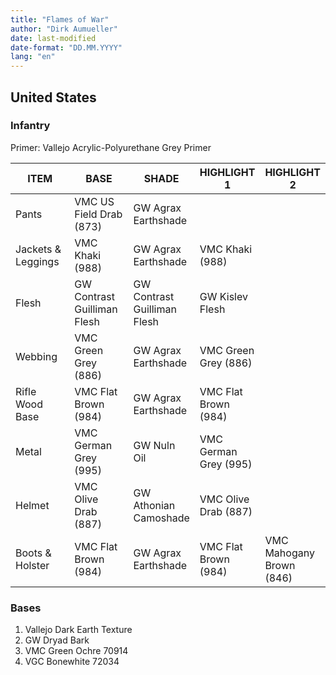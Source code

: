 ```yaml
---
title: "Flames of War"
author: "Dirk Aumueller"
date: last-modified
date-format: "DD.MM.YYYY"
lang: "en"
---
```


## United States

### Infantry

Primer: Vallejo Acrylic-Polyurethane Grey Primer

| ITEM | BASE | SHADE | HIGHLIGHT 1 | HIGHLIGHT 2 |
| --- | --- | --- | --- | --- |
| Pants | VMC US Field Drab (873) | GW Agrax Earthshade |  |  |
| Jackets & Leggings | VMC Khaki (988) | GW Agrax Earthshade | VMC Khaki (988) |  |
| Flesh | GW Contrast Guilliman Flesh | GW Contrast Guilliman Flesh | GW Kislev Flesh |  |
| Webbing | VMC Green Grey (886) | GW Agrax Earthshade | VMC Green Grey (886) |  |
| Rifle Wood Base | VMC Flat Brown (984) | GW Agrax Earthshade | VMC Flat Brown (984) |  |
| Metal | VMC German Grey (995) | GW Nuln Oil | VMC German Grey (995) |  |
| Helmet | VMC Olive Drab (887) | GW Athonian Camoshade | VMC Olive Drab (887) |  |
| Boots & Holster | VMC Flat Brown (984) | GW Agrax Earthshade | VMC Flat Brown (984) | VMC Mahogany Brown (846) |

### Bases

1. Vallejo Dark Earth Texture
2. GW Dryad Bark
3. VMC Green Ochre 70914
4. VGC Bonewhite 72034
